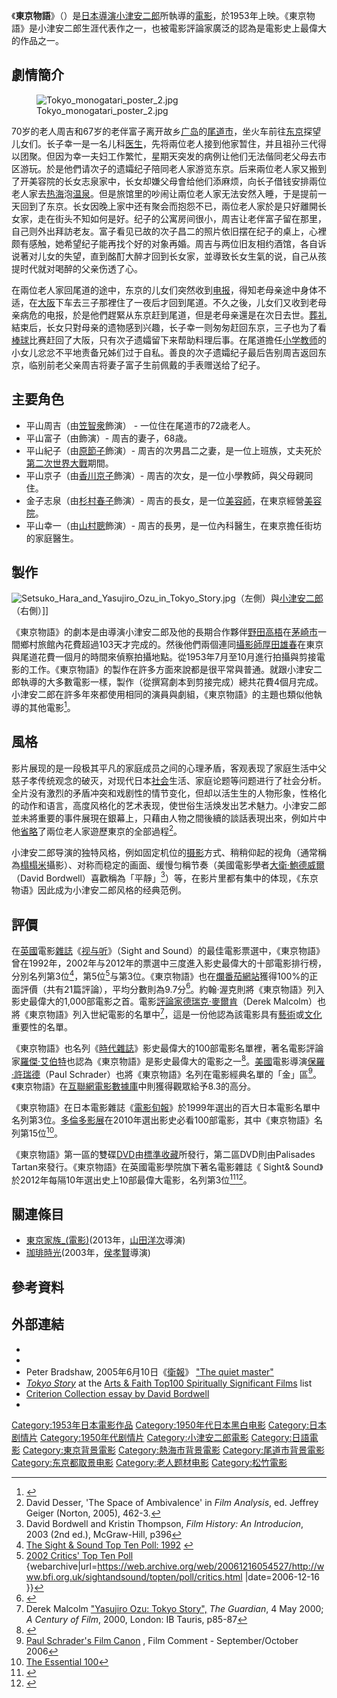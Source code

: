 {{Infobox Film
| name           = 東京物語<br />とうきょうものがたり
| image          = Tokyo monogatari poster.jpg
| image_size     = 
| caption        = 電影海報
| director       = [[小津安二郎|小津安二郎]]
| producer       = [[山本武|山本武]]
| writer         = [[野田高梧|野田高梧]]<br />小津安二郎
| narrator       = 
| starring       = [[笠智衆|笠智衆]]<br />[[東山千榮子|東山千榮子]]<br />[[原節子|原節子]]<br />[[杉村春子|杉村春子]]<br />[[山村聰|山村聰]]<br />[[三宅邦子|三宅邦子]]<br />[[香川京子|香川京子]]<br />[[東野英治郎|東野英治郎]]<br />[[中村伸郎|中村伸郎]]<br />[[大坂志郎|大坂志郎]]
| music          = [[齋藤高順|齋藤高順]]
| cinematography = [[厚田雄春|厚田雄春]]
| editing        = [[濱村義康|濱村義康]]
| distributor    = [[松竹|松竹]] （日本）<br />[[標準收藏|標準收藏]] （[[第一區|第一區]] DVD）
| released       =  1953年11月3日（日本）<br /> 1972年3月13日（美國）
| runtime        = 136 分
| country        = {{flagicon|Japan}}[[日本|日本]]
| language       = [[日語|日語]]
| budget         = 
| preceded_by    = 
| followed_by    = 
| website        = 
| amg_id         = 
| imdb_id        = 0046438 
}}
《'''東京物語'''》（{{jpn|j=東京物語|hg=とうきょうものがたり|rm=Tokyo Monogatari}}）是[[日本|日本]][[導演|導演]][[小津安二郎|小津安二郎]]所執導的[[電影|電影]]，於1953年上映。《東京物語》是小津安二郎生涯代表作之一，也被電影評論家廣泛的認為是電影史上最偉大的作品之一。

== 劇情簡介 ==
[[File:Tokyo_monogatari_poster_2.jpg|left]]

70岁的老人周吉和67岁的老伴富子离开故乡[[广岛|广岛]]的[[尾道市|尾道市]]，坐火车前往[[东京|东京]]探望儿女们。长子幸一是一名儿科[[医生|医生]]，先将兩位老人接到他家暂住，并且祖孙三代得以团聚。但因为幸一夫妇工作繁忙，星期天突发的病例让他们无法偕同老父母去市区游玩。於是他們请次子的遗孀纪子陪同老人家游览东京。后来兩位老人家又搬到了开美容院的长女志泉家中，长女却嫌父母會给他们添麻烦，向长子借钱安排兩位老人家去[[热海|热海]]泡[[温泉|温泉]]。但是旅馆里的吵闹让兩位老人家无法安然入睡，于是提前一天回到了东京。长女因晚上家中还有聚会而抱怨不已，兩位老人家於是只好離開长女家，走在街头不知如何是好。纪子的公寓房间很小，周吉让老伴富子留在那里，自己则外出拜訪老友。富子看见已故的次子昌二的照片依旧摆在纪子的桌上，心裡颇有感触，她希望纪子能再找个好的对象再婚。周吉与两位旧友相约酒馆，各自诉说著对儿女的失望，直到酩酊大醉才回到长女家，並導致长女生氣的说，自己从孩提时代就对喝醉的父亲伤透了心。

在兩位老人家回尾道的途中，东京的儿女们突然收到[[电报|电报]]，得知老母亲途中身体不适，在[[大阪市|大阪]]下车去三子那裡住了一夜后才回到尾道。不久之後，儿女们又收到老母亲病危的电报，於是他們趕緊从东京赶到尾道，但是老母亲還是在次日去世。[[葬礼|葬礼]]結束后，长女只對母亲的遗物感到兴趣，长子幸一则匆匆赶回东京，三子也为了看[[棒球|棒球]]比赛赶回了大阪，只有次子遗孀留下来帮助料理后事。在尾道擔任[[小学|小学]][[教师|教师]]的小女儿忿忿不平地责备兄姊们过于自私。善良的次子遗孀纪子最后告别周吉返回东京，临别前老父亲周吉将妻子富子生前佩戴的手表赠送给了纪子。

== 主要角色 ==
* 平山周吉（由[[笠智衆|笠智衆]]飾演） - 一位住在尾道市的72歳老人。
* 平山富子（由{{link-ja|東山千榮子|東山千栄子}}飾演）- 周吉的妻子，68歳。
* 平山紀子（由[[原節子|原節子]]飾演）- 周吉的次男昌二之妻，是一位上班族，丈夫死於[[第二次世界大戰|第二次世界大戰]]期間。
* 平山京子（由[[香川京子|香川京子]]飾演）- 周吉的次女，是一位小學教師，與父母親同住。
* 金子志泉（由[[杉村春子|杉村春子]]飾演）- 周吉的長女，是一位[[美容師|美容師]]，在東京經營[[美容院|美容院]]。
* 平山幸一（由[[山村聰|山村聰]]飾演）- 周吉的長男，是一位內科醫生，在東京擔任街坊的家庭醫生。

== 製作 ==
[[File:Setsuko_Hara_and_Yasujiro_Ozu_in_Tokyo_Story.jpg|thumb]]（左側）與[[小津安二郎|小津安二郎]]（右側）]]

《東京物語》的劇本是由導演小津安二郎及他的長期合作夥伴[[野田高梧|野田高梧]]在[[茅崎市|茅崎市]]一間鄉村旅館內花費超過103天才完成的。然後他們兩個連同[[攝影師|攝影師]][[厚田雄春|厚田雄春]]在東京與尾道花費一個月的時間來偵察拍攝地點。從1953年7月至10月進行拍攝與剪接電影的工作。《東京物語》的製作在許多方面來說都是很平常與普通。就跟小津安二郎執導的大多數電影一樣，製作（從撰寫劇本到剪接完成）總共花費4個月完成。小津安二郎在許多年來都使用相同的演員與劇組，《東京物語》的主題也類似他執導的其他電影<ref>{{cite book|last=Eleftheriotis|first=Dimitris|coauthors=Gary Needham|title=Asian cinemas: a reader and guide|publisher=University of Hawaii Press|date=May 2006|pages=17–26|isbn=9780824830854}}</ref>。

== 風格 ==
影片展现的是一段极其平凡的家庭成员之间的心理矛盾，客观表现了家庭生活中父慈子孝传统观念的破灭，对现代日本[[社会|社会]]生活、家庭论题等问题进行了社会分析。全片没有激烈的矛盾冲突和戏剧性的情节变化，但却以活生生的人物形象，性格化的动作和语言，高度风格化的艺术表现，使世俗生活焕发出艺术魅力。小津安二郎並未將重要的事件展現在銀幕上，只藉由人物之間後續的談話表現出來，例如片中他[[省略|省略]]了兩位老人家遊歷東京的全部過程<ref>David Desser, 'The Space of Ambivalence' in ''Film Analysis'', ed. Jeffrey Geiger (Norton, 2005), 462-3.</ref>。

小津安二郎导演的独特风格，例如固定机位的[[摄影|摄影]]方式、稍稍仰起的视角（通常稱為[[榻榻米|榻榻米]]攝影）、对称而稳定的画面、缓慢匀稱节奏（美國電影學者[[大衛·鮑德威爾|大衛·鮑德威爾]]（David Bordwell）喜歡稱為「平靜」<ref>David Bordwell and Kristin Thompson, ''Film History: An Introducion'', 2003 (2nd ed.), McGraw-Hill, p396</ref>）等，在影片里都有集中的体现，《东京物语》因此成为小津安二郎风格的经典范例。

== 評價 ==
在[[英國|英國]]電影[[雜誌|雜誌]]《[[视与听|视与听]]》（Sight and Sound）的最佳電影票選中，《東京物語》曾在1992年，2002年与2012年的票選中三度進入影史最偉大的十部電影排行榜，分別名列第3位<ref>[http://www.bfi.org.uk/sightandsound/topten/history/1992.html The Sight & Sound Top Ten Poll: 1992] {{webarchive|url=https://web.archive.org/web/20120309164155/http://www.bfi.org.uk/sightandsound/topten/history/1992.html |date=2012-03-09 }}</ref>，第5位<ref>[http://www.bfi.org.uk/sightandsound/topten/poll/critics.html 2002 Critics' Top Ten Poll] {webarchive|url=https://web.archive.org/web/20061216054527/http://www.bfi.org.uk/sightandsound/topten/poll/critics.html |date=2006-12-16 }}</ref>与第3位。《東京物語》也在[[爛番茄|爛番茄]][[網站|網站]]獲得100%的正面評價（共有21篇評論），平均分數則為9.7分<ref>{{Cite web |url=http://www.rottentomatoes.com/m/tokyo_story/ |title=Rotten Tomatoes - Tokyo Story |access-date=2010-07-25 |archive-date=2020-11-11 |archive-url=https://web.archive.org/web/20201111202321/https://www.rottentomatoes.com/m/tokyo_story |dead-url=no }}</ref>。約翰·渥克則將《東京物語》列入影史最偉大的1,000部電影之首。電影[[評論家|評論家]][[德瑞克·麥爾肯|德瑞克·麥爾肯]]（Derek Malcolm）也將《東京物語》列入世紀電影的名單中<ref>Derek Malcolm [http://www.guardian.co.uk/culture/2000/may/04/artsfeatures1 "Yasujiro Ozu: Tokyo Story",] {{Wayback|url=http://www.guardian.co.uk/culture/2000/may/04/artsfeatures1 |date=20130112064119 }} ''The Guardian'', 4 May 2000; ''A Century of Film'', 2000, London: IB Tauris, p85-87</ref>，這是一份他認為該電影具有[[藝術|藝術]]或[[文化|文化]]重要性的名單。

《東京物語》也名列《[[時代雜誌|時代雜誌]]》影史最偉大的100部電影名單裡，著名電影評論家[[羅傑·艾伯特|羅傑·艾伯特]]也認為《東京物語》是影史最偉大的電影之一<ref name="ebert">{{Cite web |url=http://rogerebert.suntimes.com/apps/pbcs.dll/article?AID=%2F20031109%2FREVIEWS08%2F311090301%2F1023 |title=Roger Ebert's review of "Tokyo Story" |access-date=2021-12-29 |archive-date=2013-03-25 |archive-url=https://web.archive.org/web/20130325011802/http://rogerebert.suntimes.com/apps/pbcs.dll/article?aid=%2F20031109%2Freviews08%2F311090301%2F1023 |dead-url=no }}</ref>。[[美國|美國]]電影導演[[保羅·許瑞德|保羅·許瑞德]]（Paul Schrader）也將《東京物語》名列在電影經典名單的「金」區<ref>[http://www.cinematical.com/2006/11/14/paul-schraders-film-canon/ Paul Schrader's Film Canon] {{Webarchive|url=https://archive.is/20120524133138/www.cinematical.com/2006/11/14/paul-schraders-film-canon/ |date=2012-05-24 }}, Film Comment - September/October 2006</ref>。《東京物語》在[[互聯網電影數據庫|互聯網電影數據庫]]中則獲得觀眾給予8.3的高分。

《東京物語》在日本電影雜誌《[[電影旬報|電影旬報]]》於1999年選出的百大日本電影名單中名列第3位。[[多倫多影展|多倫多影展]]在2010年選出影史必看100部電影，其中《東京物語》名列第15位<ref>[http://www.torontointernationalfilmfestival.ca/the-essential-100 The Essential 100]{{dead link|date=2018年1月 |bot=InternetArchiveBot |fix-attempted=yes }}</ref>。

《東京物語》第一區的雙碟[[DVD|DVD]]由[[標準收藏|標準收藏]]所發行，第二區DVD則由Palisades Tartan來發行。《東京物語》在英國電影學院旗下著名電影雜誌《 Sight& Sound》於2012年每隔10年選出史上10部最偉大電影，名列第3位<ref>{{cite website|title=The Top 50 Greatest Films of All Time|url=http://www.bfi.org.uk/news/50-greatest-films-all-time|accessdate=2 August 2012|date=1 August 2012|publisher=Published by [[British_Film_Institute|British Film Institute]]|archive-date=2013-10-12|archive-url=https://web.archive.org/web/20131012020808/http://www.bfi.org.uk/news/50-greatest-films-all-time|dead-url=no}}</ref><ref>{{cite web|title=The 2012 Sight & Sound Directors’ Top Ten|url=http://www.bfi.org.uk/news/sight-sound-2012-directors-top-ten|work=[[Sight_&_Sound|Sight & Sound]]|publisher=[[British_Film_Institute|British Film Institute]]|accessdate=4 August 2012|date=2 August 2012|archive-date=2012-08-11|archive-url=https://web.archive.org/web/20120811100640/http://www.bfi.org.uk/news/sight-sound-2012-directors-top-ten|dead-url=no}}</ref>。

== 關連條目 ==
*[[東京家族_(電影)|東京家族_(電影)]](2013年，[[山田洋次|山田洋次]]導演)
*[[珈琲時光|珈琲時光]](2003年，[[侯孝賢|侯孝賢]]導演)

== 參考資料 ==
{{reflist|2}}

== 外部連結 ==
* {{imdb title|id=0046438}}
*{{douban}}
* Peter Bradshaw, 2005年6月10日《[[衛報|衛報]]》 [http://film.guardian.co.uk/features/featurepages/0,4120,1503313,00.html "The quiet master"] {{Wayback|url=http://film.guardian.co.uk/features/featurepages/0,4120,1503313,00.html |date=20080719232803 }}
* ''[https://web.archive.org/web/20071014223747/http://artsandfaith.com/t100/2005/entry.php?film=88 Tokyo Story]'' at the [https://web.archive.org/web/20060720142105/http://artsandfaith.com/top100/ Arts & Faith Top100 Spiritually Significant Films] list
* [http://www.criterion.com/asp/release.asp?id=217&eid=328&section=essay Criterion Collection essay by David Bordwell] {{Wayback|url=http://www.criterion.com/asp/release.asp?id=217&eid=328&section=essay |date=20080319112008 }}
* {{cite web|url=http://www.jmdb.ne.jp/1953/cc002790.htm|title=東京物語 (Tokyo monogatari)|accessdate=2007-07-13|publisher=[[日本電影資料庫|日本電影資料庫]]|archive-date=2020-11-04|archive-url=https://web.archive.org/web/20201104185225/http://www.jmdb.ne.jp/1953/cc002790.htm|dead-url=no}}

{{小津安二郎}}
{{DEFAULTSORT:Tokyo Monogatari}}
[[Category:1953年日本電影作品|Category:1953年日本電影作品]]
[[Category:1950年代日本黑白电影|Category:1950年代日本黑白电影]]
[[Category:日本剧情片|Category:日本剧情片]]
[[Category:1950年代剧情片|Category:1950年代剧情片]]
[[Category:小津安二郎電影|Category:小津安二郎電影]]
[[Category:日語電影|Category:日語電影]]
[[Category:東京背景電影|Category:東京背景電影]]
[[Category:熱海市背景電影|Category:熱海市背景電影]]
[[Category:尾道市背景電影|Category:尾道市背景電影]]
[[Category:东京都取景电影|Category:东京都取景电影]]
[[Category:老人题材电影|Category:老人题材电影]]
[[Category:松竹電影|Category:松竹電影]]